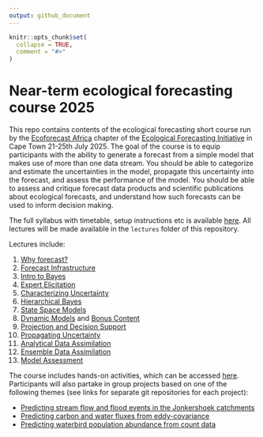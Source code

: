 ```yaml
---
output: github_document
---
```


<!-- README.md is generated from README.Rmd. Please edit that file -->

```r
knitr::opts_chunk$set(
  collapse = TRUE,
  comment = "#>"
)
```

# Near-term ecological forecasting course 2025

<!-- badges: start -->
<!-- badges: end -->

This repo contains contents of the ecological forecasting short course run by the [Ecoforecast Africa](https://ecoforecast.africa/) chapter of the [Ecological Forecasting Initiative](https://ecoforecast.org/) in Cape Town 21-25th July 2025. The goal of the course is to equip participants with the ability to generate a forecast from a simple model that makes use of more than one data stream. You should be able to categorize and estimate the uncertainties in the model, propagate this uncertainty into the forecast, and assess the performance of the model. You should be able to assess and critique forecast data products and scientific publications about ecological forecasts, and understand how such forecasts can be used to inform decision making.

The full syllabus with timetable, setup instructions etc is available [here](https://docs.google.com/document/d/1C3eUnVJmV5t_K2vtE4hUzEtpTpfLsxjShI_PFMeBPOc/edit?usp=sharing). All lectures will be made available in the `lectures` folder of this repository.

Lectures include:

1. [Why forecast?](https://ecoforecast-africa.github.io/efi_course_2025/lectures/EcoForecast2025AEFI_WhyForecast_Lecture01.pdf)
2. [Forecast Infrastructure](https://ecoforecast-africa.github.io/efi_course_2025/lectures/ForecastInfrastructure.html)
3. [Intro to Bayes](https://ecoforecast-africa.github.io/efi_course_2025/lectures/bayes_primer.html)
4. [Expert Elicitation](https://ecoforecast-africa.github.io/efi_course_2025/lectures/Ecoforecast2025AEFI_Elicitation_Lecture04.pdf)
5. [Characterizing Uncertainty](https://ecoforecast-africa.github.io/efi_course_2025/lectures/EF_Lesson6_CharacterizingUncertainty.2021.pdf)
6. [Hierarchical Bayes](https://ecoforecast-africa.github.io/efi_course_2025/lectures/Lesson22_HB.pdf)
7. [State Space Models](https://ecoforecast-africa.github.io/efi_course_2025/lectures/StateSpace.html)
8. [Dynamic Models](https://ecoforecast-africa.github.io/efi_course_2025/lectures/dynamic_models.html) and [Bonus Content](https://ecoforecast-africa.github.io/efi_course_2025/lectures/05_DynamicModels_Mike.pdf)
9. [Projection and Decision Support](https://ecoforecast-africa.github.io/efi_course_2025/lectures/DecisionSupport.html)
10. [Propagating Uncertainty](https://ecoforecast-africa.github.io/efi_course_2025/lectures/Ecoforecast2025AEFI_Lecture08_Uncertainty.pdf)
11. [Analytical Data Assimilation](https://ecoforecast-africa.github.io/efi_course_2025/lectures/Ecoforecast2025AEFI_Lecture09_DA1.pdf)
12. [Ensemble Data Assimilation](https://ecoforecast-africa.github.io/efi_course_2025/lectures/Ecoforecast2025AEFI_Lecture11_DA2.pdf)
13. [Model Assessment](https://ecoforecast-africa.github.io/efi_course_2025/lectures/Ecoforecast2025AEFI_Lecture12_Diagnostics.pdf)

The course includes hands-on activities, which can be accessed [here](https://github.com/EcoForecast/EF_Activities). Participants will also partake in group projects based on one of the following themes (see links for separate git repositories for each project):

- [Predicting stream flow and flood events in the Jonkershoek catchments](https://github.com/ecoforecast-africa/streamflow_jonkershoek)
- [Predicting carbon and water fluxes from eddy-covariance](https://github.com/ecoforecast-africa/flux_jonkershoek)
- [Predicting waterbird population abundance from count data](https://github.com/ecoforecast-africa/BIRDIE_abundance)


